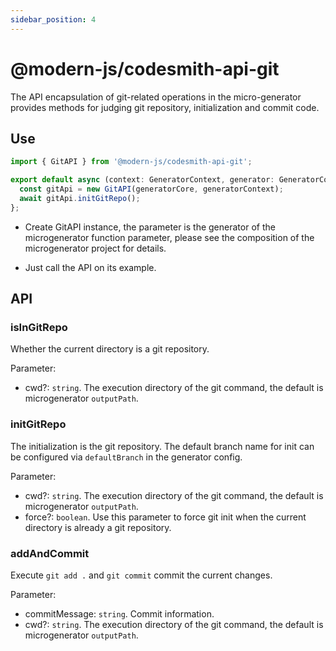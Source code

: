 ```yaml
---
sidebar_position: 4
---
```


# @modern-js/codesmith-api-git

The API encapsulation of git-related operations in the micro-generator provides methods for judging git repository, initialization and commit code.

## Use

```ts
import { GitAPI } from '@modern-js/codesmith-api-git';

export default async (context: GeneratorContext, generator: GeneratorCore) => {
  const gitApi = new GitAPI(generatorCore, generatorContext);
  await gitApi.initGitRepo();
};
```

- Create GitAPI instance, the parameter is the generator of the microgenerator function parameter, please see the composition of the microgenerator project for details.

- Just call the API on its example.

## API

### isInGitRepo

Whether the current directory is a git repository.

Parameter:

- cwd?: `string`. The execution directory of the git command, the default is microgenerator `outputPath`.

### initGitRepo

The initialization is the git repository. The default branch name for init can be configured via `defaultBranch` in the generator config.

Parameter:

- cwd?: `string`. The execution directory of the git command, the default is microgenerator `outputPath`.
- force?: `boolean`. Use this parameter to force git init when the current directory is already a git repository.

### addAndCommit

Execute `git add .` and `git commit` commit the current changes.

Parameter:

- commitMessage: `string`. Commit information.
- cwd?: `string`. The execution directory of the git command, the default is microgenerator `outputPath`.
